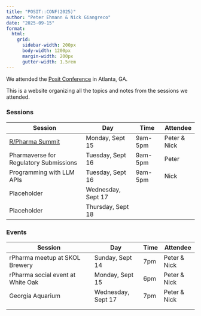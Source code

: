 ```yaml
---
title: "POSIT::CONF(2025)"
author: "Peter Ehmann & Nick Giangreco"
date: "2025-09-15"
format:
  html:
    grid:
      sidebar-width: 200px
      body-width: 1200px
      margin-width: 200px
      gutter-width: 1.5rem
---
```


We attended the [Posit Conference](https://posit.co/conference/) in Atlanta, GA.

This is a website organizing all the topics and notes from the sessions we attended.

### Sessions

| Session | Day | Time | Attendee |
|-----------------------------|-------------------|-----------|------------|
| [R/Pharma Summit](https://posit.co/blog/register-for-r-pharma-at-posit-conf-2025/#r-pharma-summit) | Monday, Sept 15 | 9am-5pm | Peter & Nick |
| Pharmaverse for Regulatory Submissions | Tuesday, Sept 16 | 9am-5pm | Peter |
| Programming with LLM APIs | Tuesday, Sept 16 | 9am-5pm | Nick |
| Placeholder | Wednesday, Sept 17 |  |  |
| Placeholder | Thursday, Sept 18 |  |  |

### Events

| Session                           | Day                | Time | Attendee     |
|-----------------------------------|--------------------|------|--------------|
| rPharma meetup at SKOL Brewery    | Sunday, Sept 14    | 7pm  | Peter & Nick |
| rPharma social event at White Oak | Monday, Sept 15    | 6pm  | Peter & Nick |
| Georgia Aquarium                  | Wednesday, Sept 17 | 7pm  | Peter & Nick |
|                                   |                    |      |              |
|                                   |                    |      |              |
